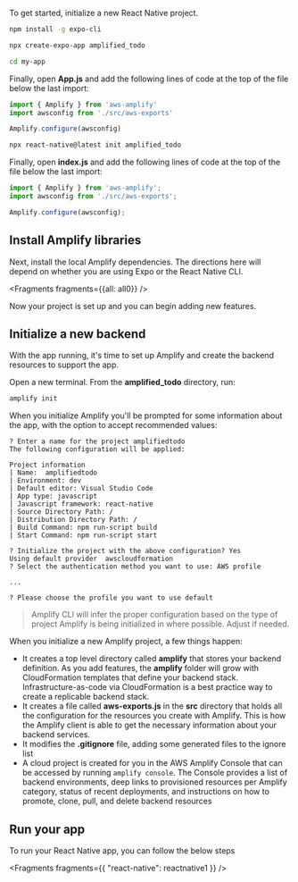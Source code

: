 To get started, initialize a new React Native project.

<BlockSwitcher>
<Block name="Expo CLI">

```bash
npm install -g expo-cli  

npx create-expo-app amplified_todo

cd my-app
```

Finally, open __App.js__ and add the following lines of code at the top of the file below the last import:

```javascript
import { Amplify } from 'aws-amplify'
import awsconfig from './src/aws-exports'

Amplify.configure(awsconfig)
```

</Block>
<Block name="React Native CLI">

```bash
npx react-native@latest init amplified_todo
```

Finally, open __index.js__ and add the following lines of code at the top of the file below the last import:

```javascript
import { Amplify } from 'aws-amplify';
import awsconfig from './src/aws-exports';

Amplify.configure(awsconfig);
```

</Block>
</BlockSwitcher>

## Install Amplify libraries

Next, install the local Amplify dependencies. The directions here will depend on whether you are using Expo or the React Native CLI.


<Fragments fragments={{all: all0}} />

Now your project is set up and you can begin adding new features.

## Initialize a new backend

With the app running, it's time to set up Amplify and create the backend resources to support the app.

Open a new terminal. From the **amplified_todo** directory, run:

```bash
amplify init
```

When you initialize Amplify you'll be prompted for some information about the app, with the option to accept recommended values:

```console
? Enter a name for the project amplifiedtodo
The following configuration will be applied:

Project information
| Name:  amplifiedtodo
| Environment: dev
| Default editor: Visual Studio Code
| App type: javascript
| Javascript framework: react-native
| Source Directory Path: /
| Distribution Directory Path: /
| Build Command: npm run-script build
| Start Command: npm run-script start

? Initialize the project with the above configuration? Yes
Using default provider  awscloudformation
? Select the authentication method you want to use: AWS profile

...

? Please choose the profile you want to use default
```

> Amplify CLI will infer the proper configuration based on the type of project Amplify is being initialized in where possible. Adjust if needed.

When you initialize a new Amplify project, a few things happen:

- It creates a top level directory called **amplify** that stores your backend definition. As you add features, the **amplify** folder will grow with CloudFormation templates that define your backend stack. Infrastructure-as-code via CloudFormation is a best practice way to create a replicable backend stack.
- It creates a file called **aws-exports.js** in the **src** directory that holds all the configuration for the resources you create with Amplify. This is how the Amplify client is able to get the necessary information about your backend services.
- It modifies the **.gitignore** file, adding some generated files to the ignore list
- A cloud project is created for you in the AWS Amplify Console that can be accessed by running `amplify console`. The Console provides a list of backend environments, deep links to provisioned resources per Amplify category, status of recent deployments, and instructions on how to promote, clone, pull, and delete backend resources

## Run your app

To run your React Native app, you can follow the below steps


<Fragments fragments={{ "react-native": reactnative1 }} />
